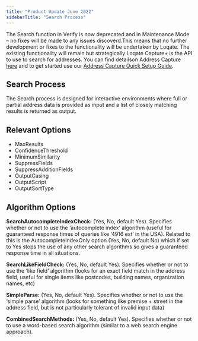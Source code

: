 ```yaml
---
title: "Product Update June 2022"
sidebarTitle: "Search Process"
---
```


The Search function in Verify is now deprecated and in Maintenance Mode – no fixes will be made to any issues discoverd.This means that no further development or fixes to the functionality will be undertaken by Loqate. The existing functionality will remain but strategically Loqate Capture+ is the API to use to search for addresses. You can find detailson Address Capture [here](https://www.loqate.com/en-gb/address-verification/address-capture/) and to get started use our [Address Capture Quick Setup Guide](/guides/address-email-and-phone-verification/quick-setup-guide/).

## Search Process

The Search process is designed for interactive environments where full or partial address data is provided as input and a list of closely matching results is returned as output.

## Relevant Options

- MaxResults
- ConfidenceThreshold
- MinimumSimilarity
- SuppressFields
- SuppressAdditionFields
- OutputCasing
- OutputScript
- OutputSortType

## Algorithm Options

**SearchAutocompleteIndexCheck:** (Yes, No, default Yes). Specifies whether or not to use the ‘autocomplete index’ algorithm (useful for guaranteed response times of queries like ‘4916 est’ in the USA). Related to this is the AutocompleteIndexOnly option (Yes, No, default No) which if set to Yes stops the use of any other search algorithms so gives a guaranteed response time in all situations.

**SearchLikeFieldCheck:** (Yes, No, default Yes). Specifies whether or not to use the ‘like field’ algorithm (looks for an exact field match in the address field, useful for single items like postcodes, building names, organization names, etc)

**SimpleParse:** (Yes, No, default Yes). Specifies whether or not to use the ‘simple parse’ algorithm (looks for something like premise + street in the address field, but is not particularly tolerant of invalid input data)

**CombinedSearchMethods:** (Yes, No, default Yes). Specifies whether or not to use a word-based search algorithm (similar to a web search engine approach).
